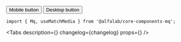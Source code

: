 




<Meta
    title='Компоненты/Mq'
    component={Mq}
/>


<!-- Canvas -->

<Story name='Mq'>
    <div>
        <Mq query="--mobile">
            <Button>Mobile button</Button>
        </Mq>
        <Mq query="--tablet-s">
            <Button>Desktop button</Button>
        </Mq>
    </div>
</Story>


<!-- Docs -->

<ComponentHeader
    name='Mq'
    version={version}
    package='@alfalab/core-components-mq'
    stage={1}
/>

```tsx
import { Mq, useMatchMedia } from '@alfalab/core-components-mq';
```

<Tabs
    description={<Description />}
    changelog={changelog}
    props={<Props of={Mq} />}
/>
